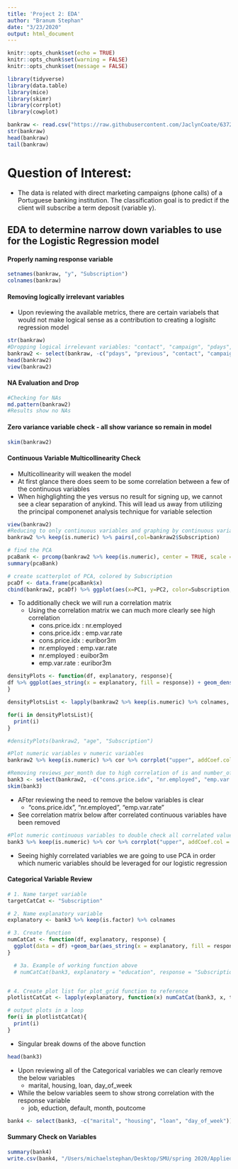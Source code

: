 ```yaml
---
title: 'Project 2: EDA'
author: "Branum Stephan"
date: "3/23/2020"
output: html_document
---
```


```r
knitr::opts_chunk$set(echo = TRUE)
knitr::opts_chunk$set(warning = FALSE)
knitr::opts_chunk$set(message = FALSE)
```

```r
library(tidyverse)
library(data.table)
library(mice)
library(skimr)
library(corrplot)
library(cowplot)
```

```r
bankraw <- read.csv("https://raw.githubusercontent.com/JaclynCoate/6372_Project_2/master/Data/bank-additional-full.csv", header = TRUE, sep = ";", strip.white = TRUE)
str(bankraw)
head(bankraw)
tail(bankraw)
```

# Question of Interest:
- The data is related with direct marketing campaigns (phone calls) of a Portuguese banking institution. The classification goal is to predict if the client will subscribe a term deposit (variable y).

## EDA to determine narrow down variables to use for the Logistic Regression model

#### Properly naming response variable

```r
setnames(bankraw, "y", "Subscription")
colnames(bankraw)
```

#### Removing logically irrelevant variables
- Upon reviewing the available metrics, there are certain variabels that would not make logical sense as a contribution to creating a logisitc regression model

```r
str(bankraw)
#Dropping logical irrelevant variables: "contact", "campaign", "pdays", "previous"
bankraw2 <- select(bankraw, -c("pdays", "previous", "contact", "campaign"))
head(bankraw2)
view(bankraw2)
```

#### NA Evaluation and Drop

```r
#Checking for NAs
md.pattern(bankraw2)
#Results show no NAs
```

#### Zero variance variable check - all show variance so remain in model

```r
skim(bankraw2)
```

#### Continuous Variable Multicollinearity Check
- Multicollinearity will weaken the model
- At first glance there does seem to be some correlation between a few of the continuous variables
- When highglighting the yes versus no result for signing up, we cannot see a clear separation of anykind. This will lead us away from utilizing the principal componenet analysis technique for variable selection

```r
view(bankraw2)
#Reducing to only continuous variables and graphing by continuous variables, then colored by response in order to determine if there is separation of results and the ability to utilzie PCA
bankraw2 %>% keep(is.numeric) %>% pairs(,col=bankraw2$Subscription)
```
```r
# find the PCA
pcaBank <- prcomp(bankraw2 %>% keep(is.numeric), center = TRUE, scale = TRUE)
summary(pcaBank)

# create scatterplot of PCA, colored by Subscription
pcaDf <- data.frame(pcaBank$x)
cbind(bankraw2, pcaDf) %>% ggplot(aes(x=PC1, y=PC2, color=Subscription, shape=Subscription)) + scale_shape_manual(values=c(1, 18)) + geom_point(alpha = 0.75) + ggtitle("PCA Plot - Colored by Subscription")
```


- To additionally check we will run a correlation matrix
  - Using the correlation matrix we can much more clearly see high correlation
    - cons.price.idx : nr.employed
    - cons.price.idx : emp.var.rate
    - cons.price.idx : euribor3m
    - nr.employed : emp.var.rate
    - nr.employed : euibor3m
    - emp.var.rate : euribor3m

```r

densityPlots <- function(df, explanatory, response){
df %>% ggplot(aes_string(x = explanatory, fill = response)) + geom_density(alpha=0.5)
}

densityPlotsList <- lapply(bankraw2 %>% keep(is.numeric) %>% colnames, function(x) densityPlots(bankraw2, x, "Subscription"))

for(i in densityPlotsList){
  print(i)
}

#densityPlots(bankraw2, "age", "Subscription")

```

```r
#Plot numeric variables v numeric variables
bankraw2 %>% keep(is.numeric) %>% cor %>% corrplot("upper", addCoef.col = "white", number.digits = 2, number.cex = 0.5, method="square", order="hclust", tl.srt=45, tl.cex = 0.8)
```

```r
#Removing reviews_per_month due to high correlation of is and number_of_reviews
bank3 <- select(bankraw2, -c("cons.price.idx", "nr.employed", "emp.var.rate"))
skim(bank3)
```

- AFter reviewing the need to remove the below variables is clear
  - "cons.price.idx", "nr.employed", "emp.var.rate"
- See correlation matrix below after correlated continuous variables have been removed

```r
#Plot numeric continuous variables to double check all correlated values have been removed
bank3 %>% keep(is.numeric) %>% cor %>% corrplot("upper", addCoef.col = "white", number.digits = 2, number.cex = 0.5, method="square", order="hclust", tl.srt=45, tl.cex = 0.8)
```

- Seeing highly correlated variables we are going to use PCA in order which numeric variables should be leveraged for our logistic regression


#### Categorical Variable Review

```r
# 1. Name target variable
targetCatCat <- "Subscription"

# 2. Name explanatory variable
explanatory <- bank3 %>% keep(is.factor) %>% colnames

# 3. Create function
numCatCat <- function(df, explanatory, response) {
  ggplot(data = df) +geom_bar(aes_string(x = explanatory, fill = response), position = "fill", alpha = 0.9) + coord_flip() + xlab(explanatory)
}

  # 3a. Example of working function above
  # numCatCat(bank3, explanatory = "education", response = "Subscription")


# 4. Create plot list for plot_grid function to reference
plotlistCatCat <- lapply(explanatory, function(x) numCatCat(bank3, x, targetCatCat))

# output plots in a loop
for(i in plotlistCatCat){
  print(i)
}

```

- Singular break downs of the above function

```r
head(bank3)
```

- Upon reviewing all of the Categorical variables we can clearly remove the below variables
  - marital, housing, loan, day_of_week
- While the below variables seem to show strong correlation with the response variable
  - job, eduction, default, month, poutcome

```r
bank4 <- select(bank3, -c("marital", "housing", "loan", "day_of_week"))
```

#### Summary Check on Variables

```r
summary(bank4)
write.csv(bank4, "/Users/michaelstephan/Desktop/SMU/spring 2020/Applied Statistics/Project 2/6372_Project_2/Data/bank-model input-no continuous.csv")
```